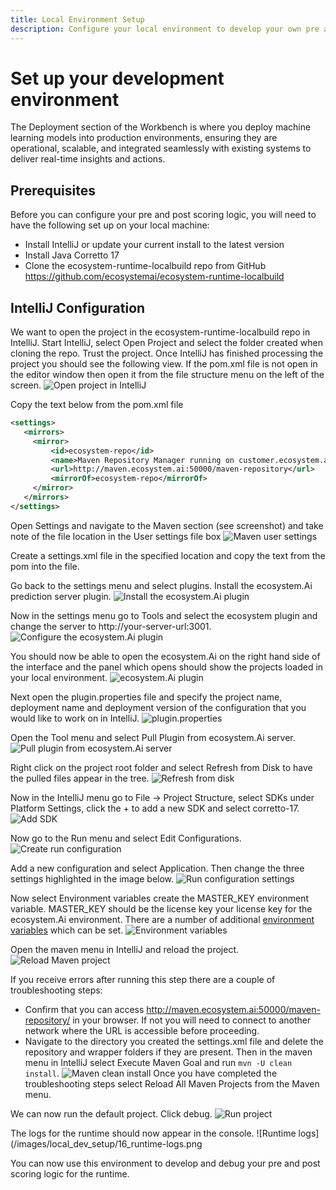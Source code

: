 ```yaml
---
title: Local Environment Setup
description: Configure your local environment to develop your own pre and post scoring logic plugins for the runtime.
---
```


# Set up your development environment
The Deployment section of the Workbench is where you deploy machine learning models into production environments, ensuring they are operational, scalable, and integrated seamlessly with existing systems to deliver real-time insights and actions.

## Prerequisites
Before you can configure your pre and post scoring logic, you will need to have the following set up on your local machine:
- Install IntelliJ or update your current install to the latest version
- Install Java Corretto 17 
- Clone the ecosystem-runtime-localbuild repo from GitHub https://github.com/ecosystemai/ecosystem-runtime-localbuild

## IntelliJ Configuration
We want to open the project in the ecosystem-runtime-localbuild repo in IntelliJ. Start IntelliJ, select Open Project and select the folder created when cloning the repo. Trust the project. Once IntelliJ has finished processing the project you should see the following view. If the pom.xml file is not open in the editor window then open it from the file structure menu on the left of the screen.
![Open project in IntelliJ](/images/local_dev_setup/01_import-project.png)

Copy the text below from the pom.xml file
```xml
<settings>
   <mirrors>
     <mirror>
         <id>ecosystem-repo</id>
         <name>Maven Repository Manager running on customer.ecosystem.ai</name>
         <url>http://maven.ecosystem.ai:50000/maven-repository</url>
         <mirrorOf>ecosystem-repo</mirrorOf>
     </mirror>
   </mirrors>
</settings>
```

Open Settings and navigate to the Maven section (see screenshot) and take note of the file location in the User settings file box
![Maven user settings](/images/local_dev_setup/02_maven-settings.png)

Create a settings.xml file in the specified location and copy the text from the pom into the file. 

Go back to the settings menu and select plugins. Install the ecosystem.Ai prediction server plugin.
![Install the ecosystem.Ai plugin](/images/local_dev_setup/03_ecosystem-plugin.png)

Now in the settings menu go to Tools and select the ecosystem plugin and change the server to http://your-server-url:3001.
![Configure the ecosystem.Ai plugin](/images/local_dev_setup/04_ecosystem-plugin-configure.png)

You should now be able to open the ecosystem.Ai on the right hand side of the interface and the panel which opens should show the projects loaded in your local environment.
![ecosystem.Ai plugin](/images/local_dev_setup/05_ecosystem-plugin-menu.png)

Next open the plugin.properties file and specify the project name, deployment name and deployment version of the configuration that you would like to work on in IntelliJ.
![plugin.properties](/images/local_dev_setup/06_plugin-properties.png)

Open the Tool menu and select Pull Plugin from ecosystem.Ai server.
![Pull plugin from ecosystem.Ai server](/images/local_dev_setup/07_pull-plugin.png)

Right click on the project root folder and select Refresh from Disk to have the pulled files appear in the tree.
![Refresh from disk](/images/local_dev_setup/08_refresh-from-disk.png)

Now in the IntelliJ menu go to File -> Project Structure, select SDKs under Platform Settings, click the + to add a new SDK and select corretto-17.
![Add SDK](/images/local_dev_setup/09_add-sdk.png)

Now go to the Run menu and select Edit Configurations.
![Create run configuration](/images/local_dev_setup/10_edit-configurations-menu.png)

Add a new configuration and select Application. Then change the three settings highlighted in the image below.
![Run configuration settings](/images/local_dev_setup/11_edit-configurations.png)

Now select Environment variables create the MASTER_KEY environment variable. MASTER_KEY should be the license key your license key for the ecosystem.Ai environment. There are a number of additional [environment variables](/docs/runtime/environment_variables.mdx) which can be set.
![Environment variables](/images/local_dev_setup/12_environment-variables.png)

Open the maven menu in IntelliJ and reload the project.
![Reload Maven project](/images/local_dev_setup/13_reload-project.png)

If you receive errors after running this step there are a couple of troubleshooting steps:
- Confirm that you can access http://maven.ecosystem.ai:50000/maven-repository/ in your browser. If not you will need to connect to another network where the URL is accessible before proceeding.
- Navigate to the directory you created the settings.xml file and delete the repository and wrapper folders if they are present. Then in the maven menu in IntelliJ select Execute Maven Goal and run `mvn -U clean install`.
![Maven clean install](/images/local_dev_setup/14_mvn-clean.png)
Once you have completed the troubleshooting steps select Reload All Maven Projects from the Maven menu.

We can now run the default project. Click debug.
![Run project](/images/local_dev_setup/15_run-project.png)

The logs for the runtime should now appear in the console.
![Runtime logs](/images/local_dev_setup/16_runtime-logs.png

You can now use this environment to develop and debug your pre and post scoring logic for the runtime.
